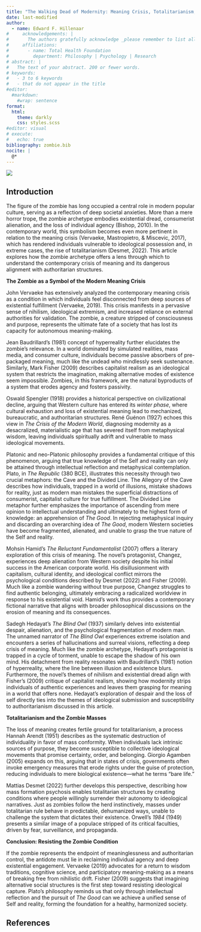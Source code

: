 ```yaml
---
title: "The Walking Dead of Modernity: Meaning Crisis, Totalitarianism, and the Search for The Good"
date: last-modified
author:
  - name: Edward F. Hillenaar
#     acknowledgements: | 
#       The authors gratefully acknowledge _please remember to list all relevant funding sources in the non-anonymized (unblinded) version_.
#     affiliations:
#       - name: Total Health Foundation
#         department: Philosophy | Psychology | Research
# abstract: |
#   The text of your abstract. 200 or fewer words.
# keywords:
#   - 3 to 6 keywords
#   - that do not appear in the title
#editor: 
  #markdown: 
    #wrap: sentence
format: 
  html:
    theme: darkly
    css: styles.scss
#editor: visual
# execute: 
#   echo: true
bibliography: zombie.bib
nocite: |
  @*
---
```


![](cover.png)

## **Introduction**

The figure of the zombie has long occupied a central role in modern popular culture, serving as a reflection of deep societal anxieties. More than a mere horror trope, the zombie archetype embodies existential dread, consumerist alienation, and the loss of individual agency (Bishop, 2010). In the contemporary world, this symbolism becomes even more pertinent in relation to the meaning crisis (Vervaeke, Mastropietro, & Miscevic, 2017), which has rendered individuals vulnerable to ideological possession and, in extreme cases, the rise of totalitarianism (Desmet, 2022). This article explores how the zombie archetype offers a lens through which to understand the contemporary crisis of meaning and its dangerous alignment with authoritarian structures.

**The Zombie as a Symbol of the Modern Meaning Crisis**

John Vervaeke has extensively analyzed the contemporary meaning crisis as a condition in which individuals feel disconnected from deep sources of existential fulfillment (Vervaeke, 2019). This crisis manifests in a pervasive sense of nihilism, ideological extremism, and increased reliance on external authorities for validation. The zombie, a creature stripped of consciousness and purpose, represents the ultimate fate of a society that has lost its capacity for autonomous meaning-making.

Jean Baudrillard’s (1981) concept of hyperreality further elucidates the zombie’s relevance. In a world dominated by simulated realities, mass media, and consumer culture, individuals become passive absorbers of pre-packaged meaning, much like the undead who mindlessly seek sustenance. Similarly, Mark Fisher (2009) describes capitalist realism as an ideological system that restricts the imagination, making alternative modes of existence seem impossible. Zombies, in this framework, are the natural byproducts of a system that erodes agency and fosters passivity.

Oswald Spengler (1918) provides a historical perspective on civilizational decline, arguing that Western culture has entered its *winter phase*, where cultural exhaustion and loss of existential meaning lead to mechanized, bureaucratic, and authoritarian structures. René Guénon (1927) echoes this view in *The Crisis of the Modern World*, diagnosing modernity as a desacralized, materialistic age that has severed itself from metaphysical wisdom, leaving individuals spiritually adrift and vulnerable to mass ideological movements.

Platonic and neo-Platonic philosophy provides a fundamental critique of this phenomenon, arguing that true knowledge of the Self and reality can only be attained through intellectual reflection and metaphysical contemplation. Plato, in *The Republic* (380 BCE), illustrates this necessity through two crucial metaphors: the Cave and the Divided Line. The Allegory of the Cave describes how individuals, trapped in a world of illusions, mistake shadows for reality, just as modern man mistakes the superficial distractions of consumerist, capitalist culture for true fulfillment. The Divided Line metaphor further emphasizes the importance of ascending from mere opinion to intellectual understanding and ultimately to the highest form of knowledge: an apprehension of *The Good*. In rejecting metaphysical inquiry and discarding an overarching idea of *The Good*, modern Western societies have become fragmented, alienated, and unable to grasp the true nature of the Self and reality.

Mohsin Hamid’s *The Reluctant Fundamentalist* (2007) offers a literary exploration of this crisis of meaning. The novel’s protagonist, Changez, experiences deep alienation from Western society despite his initial success in the American corporate world. His disillusionment with capitalism, cultural identity, and ideological conflict mirrors the psychological conditions described by Desmet (2022) and Fisher (2009). Much like a zombie wandering without true purpose, Changez struggles to find authentic belonging, ultimately embracing a radicalized worldview in response to his existential void. Hamid’s work thus provides a contemporary fictional narrative that aligns with broader philosophical discussions on the erosion of meaning and its consequences.

Sadegh Hedayat’s *The Blind Owl* (1937) similarly delves into existential despair, alienation, and the psychological fragmentation of modern man. The unnamed narrator of *The Blind Owl* experiences extreme isolation and encounters a series of hallucinations and surreal visions, reflecting a deep crisis of meaning. Much like the zombie archetype, Hedayat’s protagonist is trapped in a cycle of torment, unable to escape the shadow of his own mind. His detachment from reality resonates with Baudrillard’s (1981) notion of hyperreality, where the line between illusion and existence blurs. Furthermore, the novel’s themes of nihilism and existential dread align with Fisher’s (2009) critique of capitalist realism, showing how modernity strips individuals of authentic experiences and leaves them grasping for meaning in a world that offers none. Hedayat’s exploration of despair and the loss of self directly ties into the themes of ideological submission and susceptibility to authoritarianism discussed in this article.

**Totalitarianism and the Zombie Masses**

The loss of meaning creates fertile ground for totalitarianism, a process Hannah Arendt (1951) describes as the systematic destruction of individuality in favor of mass conformity. When individuals lack intrinsic sources of purpose, they become susceptible to collective ideological movements that promise certainty, order, and belonging. Giorgio Agamben (2005) expands on this, arguing that in states of crisis, governments often invoke emergency measures that erode rights under the guise of protection, reducing individuals to mere biological existence—what he terms “bare life.”

Mattias Desmet (2022) further develops this perspective, describing how mass formation psychosis enables totalitarian structures by creating conditions where people willingly surrender their autonomy to ideological narratives. Just as zombies follow the herd instinctively, masses under totalitarian rule behave in predictable, dehumanized ways, unable to challenge the system that dictates their existence. Orwell’s *1984* (1949) presents a similar image of a populace stripped of its critical faculties, driven by fear, surveillance, and propaganda.

**Conclusion: Resisting the Zombie Condition**

If the zombie represents the endpoint of meaninglessness and authoritarian control, the antidote must lie in reclaiming individual agency and deep existential engagement. Vervaeke (2019) advocates for a return to wisdom traditions, cognitive science, and participatory meaning-making as a means of breaking free from nihilistic drift. Fisher (2009) suggests that imagining alternative social structures is the first step toward resisting ideological capture. Plato’s philosophy reminds us that only through intellectual reflection and the pursuit of *The Good* can we achieve a unified sense of Self and reality, forming the foundation for a healthy, harmonized society.

## **References**
